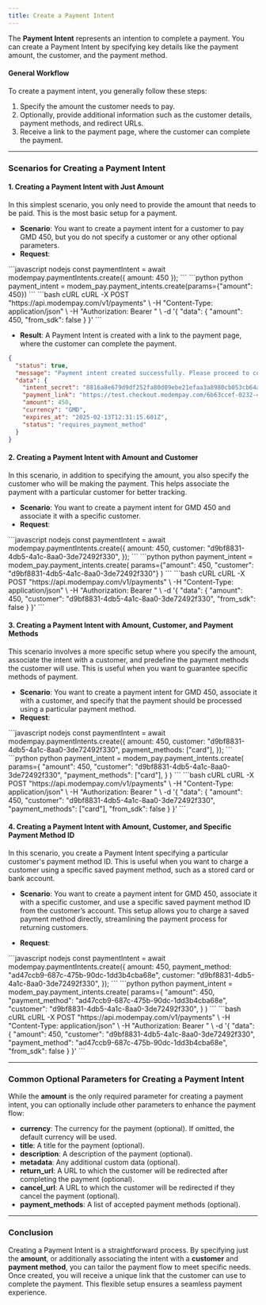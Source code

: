 ```yaml
---
title: Create a Payment Intent
---
```


The **Payment Intent** represents an intention to complete a payment. You can create a Payment Intent by specifying key details like the payment amount, the customer, and the payment method.

#### General Workflow
To create a payment intent, you generally follow these steps:
1. Specify the amount the customer needs to pay.
2. Optionally, provide additional information such as the customer details, payment methods, and redirect URLs.
3. Receive a link to the payment page, where the customer can complete the payment.

---

### Scenarios for Creating a Payment Intent

#### 1. **Creating a Payment Intent with Just Amount**

In this simplest scenario, you only need to provide the amount that needs to be paid. This is the most basic setup for a payment.

- **Scenario**: You want to create a payment intent for a customer to pay GMD 450, but you do not specify a customer or any other optional parameters.
- **Request**:

<CodeGroup>
```javascript nodejs 
const paymentIntent = await modempay.paymentIntents.create({ amount: 450 });
```
```python python 
payment_intent = modem_pay.payment_intents.create(params={"amount": 450})
```
```bash cURL 
cURL -X POST "https://api.modempay.com/v1/payments" \
  -H "Content-Type: application/json" \
  -H "Authorization: Bearer <your_api_key>" \
  -d '{
    "data": {
      "amount": 450,
      "from_sdk": false
    }
  }'
```
</CodeGroup>

- **Result**: A Payment Intent is created with a link to the payment page, where the customer can complete the payment.

```json
{
  "status": true,
  "message": "Payment intent created successfully. Please proceed to complete the payment.",
  "data": {
    "intent_secret": "8816a8e679d9df252fa80d09ebe21efaa3a8980cb053cb64afeed44c5df696f4",
    "payment_link": "https://test.checkout.modempay.com/6b63ccef-0232-4be1-b53d-be6823767874",
    "amount": 450,
    "currency": "GMD",
    "expires_at": "2025-02-13T12:31:15.601Z",
    "status": "requires_payment_method"
  }
}
```


#### 2. **Creating a Payment Intent with Amount and Customer**

In this scenario, in addition to specifying the amount, you also specify the customer who will be making the payment. This helps associate the payment with a particular customer for better tracking.

- **Scenario**: You want to create a payment intent for GMD 450 and associate it with a specific customer.
- **Request**:

<CodeGroup>
```javascript nodejs 
const paymentIntent = await modempay.paymentIntents.create({
    amount: 450,
    customer: "d9bf8831-4db5-4a1c-8aa0-3de72492f330",
});
```
```python python 
payment_intent = modem_pay.payment_intents.create(
    params={"amount": 450, "customer": "d9bf8831-4db5-4a1c-8aa0-3de72492f330"}
)
```
```bash cURL 
cURL -X POST "https://api.modempay.com/v1/payments" \
  -H "Content-Type: application/json" \
  -H "Authorization: Bearer <your_api_key>" \
  -d '{
    "data": {
      "amount": 450,
      "customer": "d9bf8831-4db5-4a1c-8aa0-3de72492f330",
      "from_sdk": false
    }
  }'
```
</CodeGroup>

#### 3. **Creating a Payment Intent with Amount, Customer, and Payment Methods**

This scenario involves a more specific setup where you specify the amount, associate the intent with a customer, and predefine the payment methods the customer will use. This is useful when you want to guarantee specific methods of payment.

- **Scenario**: You want to create a payment intent for GMD 450, associate it with a customer, and specify that the payment should be processed using a particular payment method.
- **Request**:

<CodeGroup>
```javascript nodejs 
const paymentIntent = await modempay.paymentIntents.create({
    amount: 450,
    customer: "d9bf8831-4db5-4a1c-8aa0-3de72492f330",
    payment_methods: ["card"],
});
```
```python python 
payment_intent = modem_pay.payment_intents.create(
    params={
        "amount": 450,
        "customer": "d9bf8831-4db5-4a1c-8aa0-3de72492f330",
        "payment_methods": ["card"],
    }
)
```
```bash cURL 
cURL -X POST "https://api.modempay.com/v1/payments" \
  -H "Content-Type: application/json" \
  -H "Authorization: Bearer <your_api_key>" \
  -d '{
    "data": {
      "amount": 450,
      "customer": "d9bf8831-4db5-4a1c-8aa0-3de72492f330",
      "payment_methods": ["card"],
      "from_sdk": false
    }
  }'
```
</CodeGroup>

#### 4. **Creating a Payment Intent with Amount, Customer, and Specific Payment Method ID**

In this scenario, you create a Payment Intent specifying a particular customer's payment method ID. This is useful when you want to charge a customer using a specific saved payment method, such as a stored card or bank account.

- **Scenario**: You want to create a payment intent for GMD 450, associate it with a specific customer, and use a specific saved payment method ID from the customer’s account. This setup allows you to charge a saved payment method directly, streamlining the payment process for returning customers.

- **Request**:

<CodeGroup>
```javascript nodejs 
const paymentIntent = await modempay.paymentIntents.create({
    amount: 450,
    payment_method: "ad47ccb9-687c-475b-90dc-1dd3b4cba68e",
    customer: "d9bf8831-4db5-4a1c-8aa0-3de72492f330",
});
```
```python python 
payment_intent = modem_pay.payment_intents.create(
    params={
        "amount": 450,
        "payment_method": "ad47ccb9-687c-475b-90dc-1dd3b4cba68e",
        "customer": "d9bf8831-4db5-4a1c-8aa0-3de72492f330",
    }
)
```
```bash cURL 
cURL -X POST "https://api.modempay.com/v1/payments" \
  -H "Content-Type: application/json" \
  -H "Authorization: Bearer <your_api_key>" \
  -d '{
    "data": {
      "amount": 450,
      "customer": "d9bf8831-4db5-4a1c-8aa0-3de72492f330",
      "payment_method": "ad47ccb9-687c-475b-90dc-1dd3b4cba68e",
      "from_sdk": false
    }
  }'
```
</CodeGroup>

---

### Common Optional Parameters for Creating a Payment Intent

While the **amount** is the only required parameter for creating a payment intent, you can optionally include other parameters to enhance the payment flow:

- **currency**: The currency for the payment (optional). If omitted, the default currency will be used.
- **title**: A title for the payment (optional).
- **description**: A description of the payment (optional).
- **metadata**: Any additional custom data (optional).
- **return_url**: A URL to which the customer will be redirected after completing the payment (optional).
- **cancel_url**: A URL to which the customer will be redirected if they cancel the payment (optional).
- **payment_methods**: A list of accepted payment methods (optional).

---

### Conclusion

Creating a Payment Intent is a straightforward process. By specifying just the **amount**, or additionally associating the intent with a **customer** and **payment method**, you can tailor the payment flow to meet specific needs. Once created, you will receive a unique link that the customer can use to complete the payment. This flexible setup ensures a seamless payment experience.